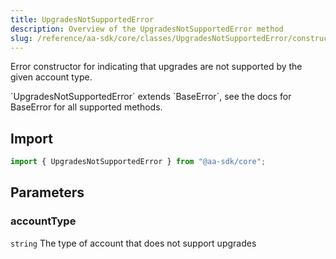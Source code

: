 ```yaml
---
title: UpgradesNotSupportedError
description: Overview of the UpgradesNotSupportedError method
slug: /reference/aa-sdk/core/classes/UpgradesNotSupportedError/constructor
---
```



Error constructor for indicating that upgrades are not supported by the given account type.

<Note>
  `UpgradesNotSupportedError` extends `BaseError`, see the docs for BaseError
  for all supported methods.
</Note>

## Import

```ts
import { UpgradesNotSupportedError } from "@aa-sdk/core";
```

## Parameters

### accountType

`string`
The type of account that does not support upgrades
